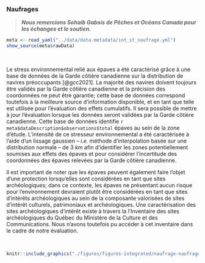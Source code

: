 ### Naufrages {#naufrage}

> ***Nous remercions Sohaib Gabsis de Pêches et Océans Canada pour les échanges et le soutien.***


```r
meta <- read_yaml("../data/data-metadata/int_st_naufrage.yml")
show_source(meta$rawData)
```

<br/>

Le stress environnemental relié aux épaves a été caractérisé grâce à une base de données de la Garde côtière canadienne sur la distribution de navires préoccupants [@gcc2021]. La majorité des navires doivent toujours être validés par la Garde côtière canadienne et la précision des coordonnées ne peut être garantie; cette base de données correspond toutefois à la meilleure source d'information disponible, et en tant que telle est utilisée pour l'évaluation des effets cumulatifs. Il sera possible de mettre à jour l'évaluation lorsque les données seront validées par la Garde côtière canadienne. Cette base de données identifie `r meta$dataDescription$observations$total` épaves au sein de la zone d'étude. L'intensité de ce stresseur environnemental a été caractérisée à l'aide d'un lissage gaussien -- *i.e.* méthode d'interpolation basée sur une distribution normale -- de 3 $km$ afin d'identifier les zones potentiellement soumises aux effets des épaves et pour considérer l'incertitude des coordonnées des épaves relevées par la Garde côtière canadienne.

Il est important de noter que les épaves peuvent également faire l’objet d’une protection lorsqu’elles sont considérées en tant que sites archéologiques; dans ce contexte, les épaves ne présentant aucun risque pour l’environnement devraient plutôt être considérées en tant que sites d'intérêts archéologiques au sein de la composante valorisées de sites d'intérêt culturels, patrimoniaux et archéologiques. Une caractérisation des sites archéologiques d'intérêt existe à travers la l'Inventaire des sites archéologiques du Québec du Ministère de la Culture et des Communications. Nous n'avons toutefois pu accéder à cet inventaire dans le cadre de notre évaluation. 


<br>

```r
knitr::include_graphics("./figures/figures-integrated/naufrage-naufrage.png")
```

<br>


<!--
Accidents :
  https://experience.arcgis.com/experience/e6c0109adecc41dd9172ab2b12dc0627
  https://clearseas.org/fr/
-->
